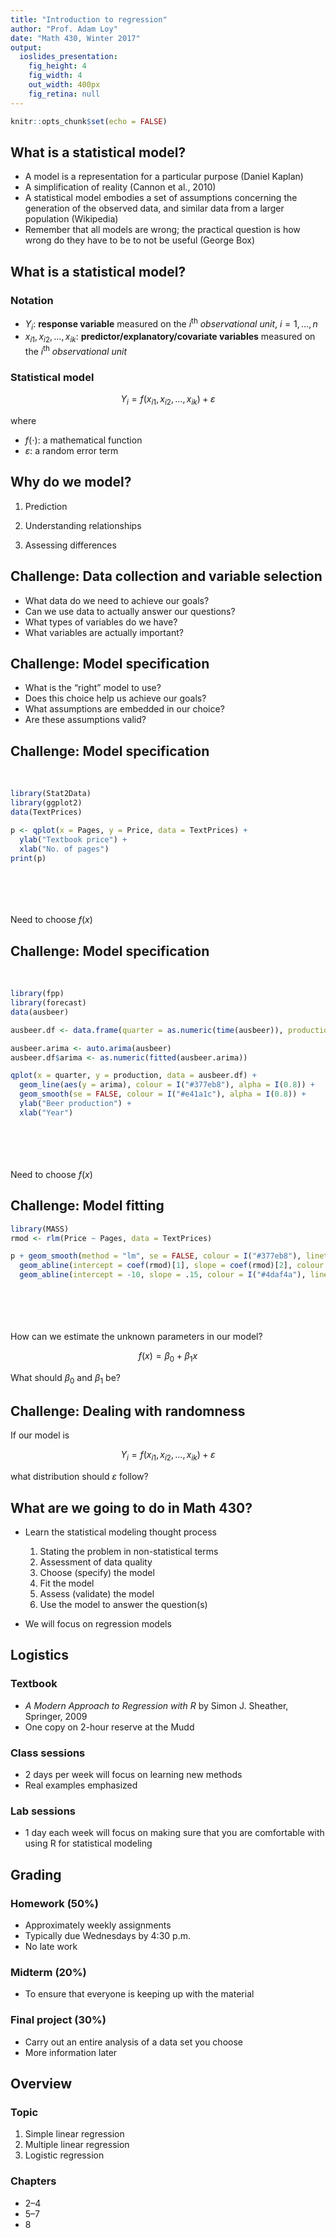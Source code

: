 ```yaml
---
title: "Introduction to regression"
author: "Prof. Adam Loy"
date: "Math 430, Winter 2017"
output: 
  ioslides_presentation:
    fig_height: 4
    fig_width: 4
    out_width: 400px
    fig_retina: null
---
```


```r
knitr::opts_chunk$set(echo = FALSE)
```

## What is a statistical model?

- A model is a representation for a particular purpose (Daniel Kaplan)
- A simplification of reality (Cannon et al., 2010)
- A statistical model embodies a set of assumptions concerning the generation of the observed data, and similar data from a larger population (Wikipedia)
- Remember that all models are wrong; the practical question is how wrong do they have to be to not be useful (George Box)

## What is a statistical model?

### Notation
- $Y_i$: **response variable** measured on the $i^{\text{th}}$ *observational unit*, $i=1,\ldots,n$
- $x_{i1}, x_{i2}, \ldots, x_{ik}$: **predictor/explanatory/covariate variables** measured on the $i^{\text{th}}$ *observational unit*

### Statistical model

$$Y_i = f(x_{i1}, x_{i2}, \ldots, x_{ik}) + \varepsilon$$

where

- $f(\cdot)$: a mathematical function
- $\varepsilon$: a random error term

## Why do we model?

1. Prediction

2. Understanding relationships

3. Assessing differences


## Challenge: Data collection and variable selection

- What data do we need to achieve our goals?
- Can we use data to actually answer our questions?
- What types of variables do we have?
- What variables are actually important?



## Challenge: Model specification

- What is the "right" model to use? 
- Does this choice help us achieve our goals?
- What assumptions are embedded in our choice?
- Are these assumptions valid?


## Challenge: Model specification {.columns-2}

<br>
```r
library(Stat2Data)
library(ggplot2)
data(TextPrices)

p <- qplot(x = Pages, y = Price, data = TextPrices) + 
  ylab("Textbook price") + 
  xlab("No. of pages")
print(p)
```

<br>
<br>
<br>
<br>
Need to choose $f(x)$


## Challenge: Model specification {.columns-2}

<br>
```r
library(fpp)
library(forecast)
data(ausbeer)

ausbeer.df <- data.frame(quarter = as.numeric(time(ausbeer)), production = as.numeric(ausbeer))

ausbeer.arima <- auto.arima(ausbeer)
ausbeer.df$arima <- as.numeric(fitted(ausbeer.arima))

qplot(x = quarter, y = production, data = ausbeer.df) + 
  geom_line(aes(y = arima), colour = I("#377eb8"), alpha = I(0.8)) +
  geom_smooth(se = FALSE, colour = I("#e41a1c"), alpha = I(0.8)) + 
  ylab("Beer production") + 
  xlab("Year")
```

<br>
<br>
<br>
<br>
Need to choose $f(x)$


## Challenge: Model fitting {.columns-2}

```r

library(MASS)
rmod <- rlm(Price ~ Pages, data = TextPrices)

p + geom_smooth(method = "lm", se = FALSE, colour = I("#377eb8"), linetype = 1) + 
  geom_abline(intercept = coef(rmod)[1], slope = coef(rmod)[2], colour = I("#e41a1c"), linetype = 2) + 
  geom_abline(intercept = -10, slope = .15, colour = I("#4daf4a"), linetype = 4)

```

<br>
<br>
<br>
<br>
How can we estimate the unknown parameters in our model?

$$f(x) = \beta_0 + \beta_1x$$

What should $\beta_0$ and $\beta_1$ be?


## Challenge: Dealing with randomness

If our model is 

$$Y_i = f(x_{i1}, x_{i2}, \ldots, x_{ik}) + \varepsilon$$

what distribution should $\varepsilon$ follow?


## What are we going to do in Math 430?

- Learn the statistical modeling thought process 

    1. Stating the problem in non-statistical terms
    2. Assessment of data quality
    3. Choose (specify) the model
    4. Fit the model
    5. Assess (validate) the model
    6. Use the model to answer the question(s)
    
- We will focus on regression models
    
## Logistics

### Textbook
- *A Modern Approach to Regression with R* by Simon J. Sheather, Springer, 2009
- One copy on 2-hour reserve at the Mudd

### Class sessions
- 2 days per week will focus on learning new methods
- Real examples emphasized

### Lab sessions
- 1 day each week will focus on making sure that you are comfortable with using R for statistical modeling


## Grading

### Homework (50%)
- Approximately weekly assignments
- Typically due Wednesdays by 4:30 p.m.
- No late work 

### Midterm (20%)
- To ensure that everyone is keeping up with the material

### Final project (30%)
- Carry out an entire analysis of a data set you choose
- More information later

## Overview {.columns-2}

### Topic
1. Simple linear regression
2. Multiple linear regression
3. Logistic regression

### Chapters
- 2--4
- 5--7
- 8
